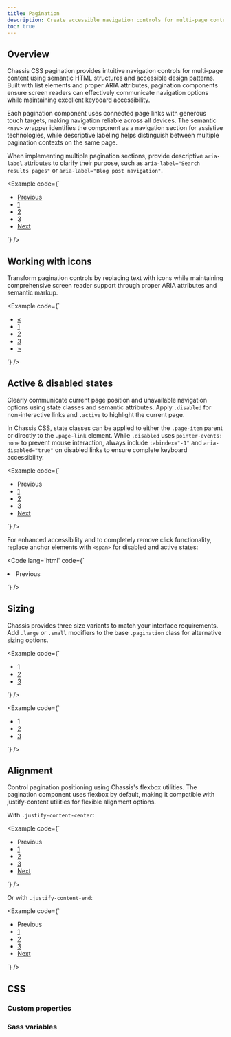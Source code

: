 ```yaml
---
title: Pagination
description: Create accessible navigation controls for multi-page content with Chassis CSS's semantic pagination components.
toc: true
---
```


## Overview

Chassis CSS pagination provides intuitive navigation controls for multi-page content using semantic HTML structures and accessible design patterns. Built with list elements and proper ARIA attributes, pagination components ensure screen readers can effectively communicate navigation options while maintaining excellent keyboard accessibility.

Each pagination component uses connected page links with generous touch targets, making navigation reliable across all devices. The semantic `<nav>` wrapper identifies the component as a navigation section for assistive technologies, while descriptive labeling helps distinguish between multiple pagination contexts on the same page.

When implementing multiple pagination sections, provide descriptive `aria-label` attributes to clarify their purpose, such as `aria-label="Search results pages"` or `aria-label="Blog post navigation"`.

<Example code={`<nav aria-label="Page navigation example">
    <ul class="pagination">
      <li class="page-item"><a class="page-link" href="#">Previous</a></li>
      <li class="page-item"><a class="page-link" href="#">1</a></li>
      <li class="page-item"><a class="page-link" href="#">2</a></li>
      <li class="page-item"><a class="page-link" href="#">3</a></li>
      <li class="page-item"><a class="page-link" href="#">Next</a></li>
    </ul>
  </nav>`} />

## Working with icons

Transform pagination controls by replacing text with icons while maintaining comprehensive screen reader support through proper ARIA attributes and semantic markup.

<Example code={`<nav aria-label="Page navigation example">
    <ul class="pagination">
      <li class="page-item">
        <a class="page-link" href="#" aria-label="Previous">
          <span aria-hidden="true">&laquo;</span>
        </a>
      </li>
      <li class="page-item"><a class="page-link" href="#">1</a></li>
      <li class="page-item"><a class="page-link" href="#">2</a></li>
      <li class="page-item"><a class="page-link" href="#">3</a></li>
      <li class="page-item">
        <a class="page-link" href="#" aria-label="Next">
          <span aria-hidden="true">&raquo;</span>
        </a>
      </li>
    </ul>
  </nav>`} />

## Active & disabled states

Clearly communicate current page position and unavailable navigation options using state classes and semantic attributes. Apply `.disabled` for non-interactive links and `.active` to highlight the current page.

In Chassis CSS, state classes can be applied to either the `.page-item` parent or directly to the `.page-link` element. While `.disabled` uses `pointer-events: none` to prevent mouse interaction, always include `tabindex="-1"` and `aria-disabled="true"` on disabled links to ensure complete keyboard accessibility.

<Example code={`<nav aria-label="...">
    <ul class="pagination">
      <li class="page-item disabled">
        <a class="page-link" tabindex="-1" aria-disabled="true">Previous</a>
      </li>
      <li class="page-item"><a class="page-link" href="#">1</a></li>
      <li class="page-item active" aria-current="page">
        <a class="page-link" href="#">2</a>
      </li>
      <li class="page-item"><a class="page-link" href="#">3</a></li>
      <li class="page-item">
        <a class="page-link" href="#">Next</a>
      </li>
    </ul>
  </nav>`} />

For enhanced accessibility and to completely remove click functionality, replace anchor elements with `<span>` for disabled and active states:

<Code lang='html' code={`<li class="page-item disabled">
    <span class="page-link">Previous</span>
  </li>`} />

## Sizing

Chassis provides three size variants to match your interface requirements. Add `.large` or `.small` modifiers to the base `.pagination` class for alternative sizing options.

<Example code={`<nav aria-label="...">
    <ul class="pagination large">
      <li class="page-item active" aria-current="page">
        <span class="page-link">1</span>
      </li>
      <li class="page-item"><a class="page-link" href="#">2</a></li>
      <li class="page-item"><a class="page-link" href="#">3</a></li>
    </ul>
  </nav>`} />

<Example code={`<nav aria-label="...">
    <ul class="pagination small">
      <li class="page-item active" aria-current="page">
        <span class="page-link">1</span>
      </li>
      <li class="page-item"><a class="page-link" href="#">2</a></li>
      <li class="page-item"><a class="page-link" href="#">3</a></li>
    </ul>
  </nav>`} />

## Alignment

Control pagination positioning using Chassis's flexbox utilities. The pagination component uses flexbox by default, making it compatible with justify-content utilities for flexible alignment options.

With `.justify-content-center`:

<Example code={`<nav aria-label="Centered pagination">
    <ul class="pagination justify-content-center">
      <li class="page-item disabled">
        <a class="page-link" tabindex="-1" aria-disabled="true">Previous</a>
      </li>
      <li class="page-item"><a class="page-link" href="#">1</a></li>
      <li class="page-item"><a class="page-link" href="#">2</a></li>
      <li class="page-item"><a class="page-link" href="#">3</a></li>
      <li class="page-item">
        <a class="page-link" href="#">Next</a>
      </li>
    </ul>
  </nav>`} />

Or with `.justify-content-end`:

<Example code={`<nav aria-label="Right-aligned pagination">
    <ul class="pagination justify-content-end">
      <li class="page-item disabled">
        <a class="page-link" tabindex="-1" aria-disabled="true">Previous</a>
      </li>
      <li class="page-item"><a class="page-link" href="#">1</a></li>
      <li class="page-item"><a class="page-link" href="#">2</a></li>
      <li class="page-item"><a class="page-link" href="#">3</a></li>
      <li class="page-item">
        <a class="page-link" href="#">Next</a>
      </li>
    </ul>
  </nav>`} />

## CSS

<DocsCSS />

### Custom properties

<DocsCSSVars />

<ScssDocs name="pagination-css-vars" file="scss/_pagination.scss" />

### Sass variables

<DocsSASSVars />

<ScssDocs name="pagination-variables" file="scss/_variables.scss" />
